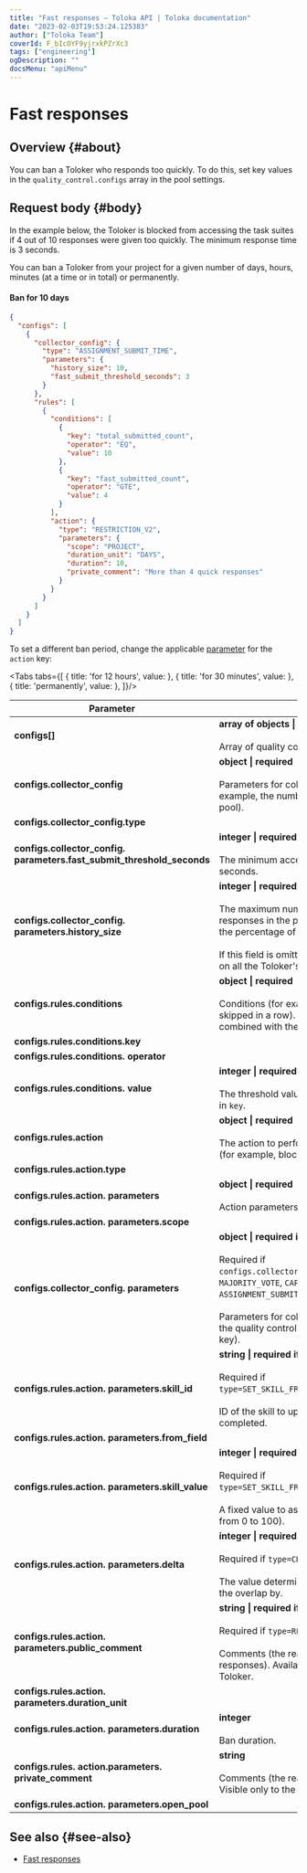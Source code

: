 ```yaml
---
title: "Fast responses — Toloka API | Toloka documentation"
date: "2023-02-03T19:53:24.125383"
author: ["Toloka Team"]
coverId: F_bIcOYF9yjrxkPZrXc3
tags: ["engineering"]
ogDescription: ""
docsMenu: "apiMenu"
---
```



# Fast responses

## Overview {#about}

You can ban a Toloker who responds too quickly. To do this, set key values in the `quality_control.configs` array in the pool settings.

## Request body {#body}

In the example below, the Toloker is blocked from accessing the task suites if 4 out of 10 responses were given too quickly. The minimum response time is 3 seconds.

You can ban a Toloker from your project for a given number of days, hours, minutes (at a time or in total) or permanently.

#### Ban for 10 days

```json
{
  "configs": [
    {
      "collector_config": {
        "type": "ASSIGNMENT_SUBMIT_TIME",
        "parameters": {
          "history_size": 10,
          "fast_submit_threshold_seconds": 3
        }
      },
      "rules": [
        {
          "conditions": [
            {
              "key": "total_submitted_count",
              "operator": "EQ",
              "value": 10
            },
            {
              "key": "fast_submitted_count",
              "operator": "GTE",
              "value": 4
            }
          ],
          "action": {
            "type": "RESTRICTION_V2",
            "parameters": {
              "scope": "PROJECT",
              "duration_unit": "DAYS",
              "duration": 10,
              "private_comment": "More than 4 quick responses"
            }
          }
        }
      ]
    }
  ]
}
```

To set a different ban period, change the applicable [parameter](/docs-new/api/goldenset#configs-rules-action-parameters-duration) for the `action` key:

<Tabs tabs={[
  { title: 'for 12 hours', value: <FastList1/> },
  { title: 'for 30 minutes', value: <FastList2/> },
  { title: 'permanently', value: <FastList3/> },
]}/>

Parameter | Overview
----- | -----
**configs[]** | **array of objects \| required**<br/><br/>Array of quality control settings.
**configs.collector_config** | **object \| required**<br/><br/>Parameters for collecting statistics (for example, the number of tasks skipped in the pool).
**configs.collector_config.type** | <FastTable1/>
**configs.collector_config. parameters.fast_submit_threshold_seconds** | **integer \| required**<br/><br/>The minimum acceptable response time, in seconds.
**configs.collector_config. parameters.history_size** | **integer \| required**<br/><br/>The maximum number of the Toloker's recent responses in the project to use for calculating the percentage of correct responses.<br/><br/>If this field is omitted, the calculation is based on all the Toloker's responses in the pool.
**configs.rules.conditions** | **object \| required**<br/><br/>Conditions (for example, 10 task suites skipped in a row). Multiple conditions are combined with the "OR" operator.
**configs.rules.conditions.key** | <FastTable2/>
**configs.rules.conditions. operator** | <FastTable3/>
**configs.rules.conditions. value** | **integer \| required**<br/><br/>The threshold value of the variable specified in `key`.
**configs.rules.action** | **object \| required**<br/><br/>The action to perform if conditions are met (for example, block access to the project).
**configs.rules.action.type** | <FastTable4/>
**configs.rules.action. parameters** | **object \| required**<br/><br/>Action parameters.
**configs.rules.action. parameters.scope** | <FastTable5/>
**configs.collector_config. parameters** | **object \| required if**<br/><br/>Required if `configs.collector_config.type=``GOLDEN_SET`, `MAJORITY_VOTE`, `CAPTCHA`, `ASSIGNMENT_SUBMIT_TIME`.<br/><br/>Parameters for collecting data (depends on the quality control rule specified in the `type` key).
**configs.rules.action. parameters.skill_id** | **string \| required if**<br/><br/>Required if `type=SET_SKILL_FROM_OUTPUT_FIELD`.<br/><br/>ID of the skill to update as tasks are completed.
**configs.rules.action. parameters.from_field** | <FastTable6/>
**configs.rules.action. parameters.skill_value** | **integer \| required if**<br/><br/>Required if `type=SET_SKILL_FROM_OUTPUT_FIELD`.<br/><br/>A fixed value to assign to the skill (a number from 0 to 100).
**configs.rules.action. parameters.delta** | **integer \| required if**<br/><br/>Required if `type=CHANGE_OVERLAP`.<br/><br/>The value determines the amount to change the overlap by.
**configs.rules.action. parameters.public_comment** | **string \| required if**<br/><br/>Required if `type=REJECT_ALL_ASSIGNMENTS`.<br/><br/>Comments (the reason for rejecting responses). Available to the requester and the Toloker.
**configs.rules.action. parameters.duration_unit** | <FastTable7/>
**configs.rules.action. parameters.duration** | **integer**<br/><br/>Ban duration.
**configs.rules. action.parameters. private_comment** | **string**<br/><br/>Comments (the reason for blocking access). Visible only to the requester.
**configs.rules.action. parameters.open_pool** | <FastTable8/>

## See also {#see-also}

- [Fast responses](/docs-new/guide/quick-answers)
